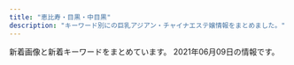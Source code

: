 ```yaml
---
title: "恵比寿・目黒・中目黒"
description: "キーワード別にの巨乳アジアン・チャイナエステ嬢情報をまとめました。"
---
```


新着画像と新着キーワードをまとめています。
2021年06月09日の情報です。

<DmmAffiliateIns />
<KeywordTable
  shops={
    [
    {
        "keywords": {
            "90": 1,
            "85": 7,
            "87": 2,
            "E": 3,
            "86": 6,
            "89": 3,
            "88": 1,
            "F": 1,
            "D": 23,
            "C": 35,
            "84": 2
        },
        "station": "JR\u76ee\u9ed2\u99c5\u6771\u53e3",
        "img_links": [
            "http://angel.jpn.cm/images/room6.jpg",
            "http://angel.jpn.cm/images/s_link.png",
            "http://angel.jpn.cm/photos/sites/3/2017/04/1.jpg",
            "http://angel.jpn.cm/images/s_staff.png",
            "http://angel.jpn.cm/photos/sites/3/2019/07/2019071213431954.jpg",
            "http://angel.jpn.cm/photos/sites/3/2016/08/staff29a.jpg",
            "http://angel.jpn.cm/photos/sites/3/2016/08/staff24.jpg",
            "http://angel.jpn.cm/images/room4.jpg",
            "http://angel.jpn.cm/images/room2.jpg",
            "http://angel.jpn.cm/photos/sites/3/2016/08/staff24a.jpg",
            "http://angel.jpn.cm/photos/sites/3/2016/08/staff3a.jpg",
            "http://angel.jpn.cm/photos/sites/3/2017/12/2017122705371661.jpg",
            "http://angel.jpn.cm/images/s_pick.png",
            "http://angel.jpn.cm/photos/sites/3/2016/08/staff14.jpg",
            "http://angel.jpn.cm/images/nbj3.jpg",
            "http://angel.jpn.cm/photos/sites/3/2016/10/staff01a.jpg",
            "http://angel.jpn.cm/photos/sites/3/2016/08/staff7.jpg",
            "http://angel.jpn.cm/images/s_news.png",
            "http://angel.jpn.cm/photos/sites/3/2016/09/72670992207769698.jpg",
            "http://angel.jpn.cm/photos/sites/3/2016/08/staff3.jpg",
            "http://angel.jpn.cm/images/s_mobile.png",
            "http://angel.jpn.cm/photos/sites/3/2016/08/staff28.jpg",
            "http://angel.jpn.cm/images/room3.jpg",
            "http://angel.jpn.cm/photos/sites/3/2019/06/2019060510404179.jpg",
            "http://angel.jpn.cm/photos/sites/3/2016/08/staff25.jpg",
            "http://angel.jpn.cm/photos/sites/3/2021/02/2021021714005240.jpg",
            "http://angel.jpn.cm/photos/sites/3/2018/11/201811011331167.jpg",
            "http://angel.jpn.cm/photos/sites/3/2018/06/2018061505064271.jpg",
            "http://angel.jpn.cm/photos/sites/3/2016/08/staff39.jpg",
            "http://angel.jpn.cm/images/info.jpg",
            "http://angel.jpn.cm/photos/sites/3/2016/10/staff01.jpg",
            "http://angel.jpn.cm/images/top02.jpg",
            "http://angel.jpn.cm/photos/sites/3/2018/06/2018061601280885.jpg",
            "http://cdn.dino-es.com/images/logo/150x40DinoEs.png",
            "http://angel.jpn.cm/photos/sites/3/2018/06/2018061505064251.jpg",
            "http://angel.jpn.cm/photos/sites/3/2017/03/2.jpg",
            "http://angel.jpn.cm/photos/sites/3/2019/11/201911181407260.jpg",
            "http://angel.jpn.cm/photos/sites/3/2017/12/201712270537317.jpg",
            "http://angel.jpn.cm/photos/sites/3/2016/08/staff21a.jpg",
            "http://angel.jpn.cm/photos/sites/3/2016/08/staff5.jpg",
            "http://angel.jpn.cm/images/top01.jpg",
            "http://angel.jpn.cm/photos/sites/3/2019/07/2019071016030711.jpg",
            "http://angel.jpn.cm/photos/sites/3/2016/08/staff4a.jpg",
            "http://angel.jpn.cm/photos/sites/3/2016/08/staff21.jpg",
            "http://angel.jpn.cm/photos/sites/3/2016/08/staff22.jpg",
            "http://angel.jpn.cm/photos/sites/3/2016/08/staff7a.jpg",
            "http://angel.jpn.cm/photos/sites/3/2017/01/1.jpg",
            "http://angel.jpn.cm/photos/sites/3/2016/08/staff36h.jpg",
            "http://angel.jpn.cm/images/room5.jpg",
            "http://angel.jpn.cm/photos/sites/3/2019/12/2019122718552333.jpg",
            "http://angel.jpn.cm/photos/sites/3/2016/08/staff23.jpg",
            "http://angel.jpn.cm/photos/sites/3/2016/08/staff2.jpg",
            "http://angel.jpn.cm/photos/sites/3/2016/09/staff40.jpg",
            "http://angel.jpn.cm/photos/sites/3/2017/05/8.jpg",
            "http://angel.jpn.cm/photos/sites/3/2016/08/staff37.jpg",
            "http://angel.jpn.cm/photos/sites/3/2016/08/staff8.jpg",
            "http://angel.jpn.cm/photos/sites/3/2016/08/staff37a.jpg",
            "http://angel.jpn.cm/images/girl-z2.jpg",
            "http://angel.jpn.cm/photos/sites/3/2019/06/201906051042276.jpg",
            "http://angel.jpn.cm/photos/sites/3/2016/08/staff4.jpg",
            "http://angel.jpn.cm/photos/sites/3/2016/08/staff36g.jpg",
            "http://angel.jpn.cm/photos/sites/3/2020/06/2020061515170635.jpg",
            "http://angel.jpn.cm/photos/sites/3/2018/06/2018062105525655.jpg",
            "http://angel.jpn.cm/photos/sites/3/2016/08/staff35.jpg",
            "http://angel.jpn.cm/photos/sites/3/2016/08/staff8a.jpg",
            "http://angel.jpn.cm/photos/sites/3/2017/11/201711280608539.jpg",
            "http://angel.jpn.cm/photos/sites/3/2020/09/2020092511154515.jpg",
            "http://angel.jpn.cm/images/room7.jpg",
            "http://angel.jpn.cm/photos/sites/3/2016/09/staff40a.jpg",
            "http://angel.jpn.cm/photos/sites/3/2017/11/2017112010234266.jpg",
            "http://angel.jpn.cm/images/room1.jpg",
            "http://angel.jpn.cm/photos/sites/3/2016/08/staff38.jpg",
            "http://angel.jpn.cm/photos/sites/3/2016/08/staff11.jpg",
            "http://angel.jpn.cm/photos/sites/3/2019/10/2019100910242499.jpg",
            "http://angel.jpn.cm/images/girl-z1.jpg",
            "http://angel.jpn.cm/photos/sites/3/2019/11/2019111814073465.jpg",
            "http://angel.jpn.cm/photos/sites/3/2016/08/staff22a.jpg",
            "http://angel.jpn.cm/photos/sites/3/2021/02/2021022516024747.jpg",
            "http://angel.jpn.cm/images/mobile.jpg",
            "http://angel.jpn.cm/photos/sites/3/2018/09/2018091001155585.jpg",
            "http://angel.jpn.cm/photos/sites/3/2016/08/staff29.jpg"
        ],
        "name": "Angel-\u30a8\u30f3\u30b8\u30a7\u30eb-",
        "url": "http://angel.jpn.cm/"
    },
    {
        "name": "\u685c\u6e80\u958b",
        "url": "http://sakuram.jpest.net/",
        "img_links": [
            "http://sakuramadmin.jpest.net/uploads//2021051404342418-e1620966876658.jpeg",
            "http://sakuram.jpest.net/images/sp_tit_pro.jpg",
            "http://sakuram.jpest.net/images/tit_staff.jpg",
            "http://sakuram.jpest.net/images/c3.jpg",
            "http://sakuram.jpest.net/images/tit_new.jpg",
            "http://sakuram.jpest.net/images/tit_massage.jpg",
            "http://sakuram.jpest.net/images/c1.jpg",
            "http://sakuramadmin.jpest.net/uploads//2021031911065558-e1616152029628.jpeg",
            "http://sakuram.jpest.net/images/c6.jpg",
            "http://sakuram.jpest.net/images/sp_tit_massage.jpg",
            "http://sakuram.jpest.net/images/tel.png",
            "http://sakuramadmin.jpest.net/uploads//2021051906122737-scaled-e1621404764474.jpeg",
            "http://sakuramadmin.jpest.net/uploads//2021031911082377-e1616152110616.jpeg",
            "http://sakuram.jpest.net/images/c5.jpg",
            "http://sakuramadmin.jpest.net/uploads//2021051616285979-e1621182557998.jpeg",
            "http://sakuram.jpest.net/images/top.jpg",
            "http://sakuram.jpest.net/images/tit_pro.jpg",
            "http://sakuramadmin.jpest.net/uploads//2021052304205836-e1621743673429.jpeg",
            "http://sakuram.jpest.net/images/c7.jpg",
            "http://sakuram.jpest.net/images/g0.jpg",
            "http://sakuram.jpest.net/images/c4.jpg",
            "http://sakuram.jpest.net/images/c2.jpg",
            "http://sakuram.jpest.net/images/sp_tit_pick.jpg",
            "http://sakuram.jpest.net/images/acc.jpg",
            "http://sakuram.jpest.net/images/tit_sch.jpg",
            "http://sakuramadmin.jpest.net/uploads//2021051616283953-e1621182530874.jpeg",
            "http://sakuram.jpest.net/images/c9.jpg",
            "http://sakuramadmin.jpest.net/uploads//2021050608205136-e1620289297840.jpeg",
            "http://sakuram.jpest.net/images/sp_tit_staff.jpg",
            "http://sakuram.jpest.net/images/sp_tit_new.jpg",
            "http://sakuram.jpest.net/images/c8.jpg",
            "http://sakuramadmin.jpest.net/uploads//2021060403001280.jpg",
            "http://sakuramadmin.jpest.net/uploads//2021031911072093-e1616152076234.jpeg"
        ],
        "station": "JR\u6075\u6bd4\u5bff\u897f\u53e3",
        "keywords": {
            "86": 1,
            "C": 1,
            "E": 1
        }
    },
    {
        "img_links": [
            "http://www.himawari-aroma.xyz/images/sys.jpg",
            "http://www.himawari-aroma.xyz/images/shop/4/2.jpg",
            "http://www.himawari-aroma.xyz/images/shop/4/1.jpg",
            "http://www.himawari-aroma.xyz/images/psd/off.jpg",
            "http://www.himawari-aroma.xyz/images/staff/3/ami.png",
            "http://www.himawari-aroma.xyz/images/13.png",
            "http://www.himawari-aroma.xyz/images/staff/3/mayu.png",
            "http://www.himawari-aroma.xyz/images/shop/1.png"
        ],
        "url": "http://www.himawari-aroma.xyz/",
        "station": "JR\u6075\u6bd4\u5bff\u99c5\u897f\u53e3",
        "keywords": {},
        "name": "\u3072\u307e\u308f\u308a"
    },
    {
        "url": "http://www.oasis.esjoho.com/",
        "keywords": {
            "C": 14,
            "87": 4,
            "86": 2,
            "D": 6,
            "85": 2
        },
        "name": "\u7652\u3057\u5bb6",
        "station": "\u897f\u5c0f\u5c71\u99c5",
        "img_links": [
            "http://www.oasis.esjoho.com/img/goback.jpg",
            "http://www.oasis.esjoho.com/img/ttl_info.png",
            "http://www.oasis.esjoho.com/files/005-02.jpg",
            "http://www.oasis.esjoho.com/files/001.jpg",
            "http://www.oasis.esjoho.com/files/004-02.jpg",
            "http://www.oasis.esjoho.com/files/002.jpg",
            "http://www.oasis.esjoho.com/files/002-02.jpg",
            "http://www.oasis.esjoho.com/files/001-02.jpg",
            "http://www.oasis.esjoho.com/files/005.jpg",
            "http://www.oasis.esjoho.com/img/btn_side_mobile.jpg",
            "http://www.oasis.esjoho.com/img/pickup.jpg",
            "http://www.oasis.esjoho.com/img/btn_blog.png",
            "http://www.oasis.esjoho.com/img/ttl_news.png",
            "http://www.oasis.esjoho.com/img/tel.png",
            "http://www.oasis.esjoho.com/files/004.jpg"
        ]
    },
    {
        "name": "\u307f\u3086\u304d",
        "keywords": {
            "E": 2,
            "C": 7,
            "G": 2,
            "D": 8,
            "87": 1,
            "86": 4,
            "88": 3,
            "85": 4
        },
        "station": "JR\u76ee\u9ed2\u99c5\u6771\u53e3",
        "img_links": [
            "http://iyashi-kokoro.info/img/botton.jpg",
            "http://iyashi-kokoro.info/i/img/acc1.jpg",
            "http://iyashi-kokoro.info/img/s64.jpg",
            "http://iyashi-kokoro.info/i/img/r3.jpg",
            "http://iyashi-kokoro.info/img/st62.jpg",
            "http://iyashi-kokoro.info/i/img/r1.jpg",
            "http://iyashi-kokoro.info/i/img/acc2.jpg",
            "http://iyashi-kokoro.info/img/s63.jpg",
            "http://iyashi-kokoro.info/i/img/r5.jpg",
            "http://iyashi-kokoro.info/img/acc3.jpg",
            "http://iyashi-kokoro.info/i/img/st60.jpg",
            "http://iyashi-kokoro.info/img/st65.jpg",
            "http://iyashi-kokoro.info/i/img/s1.jpg",
            "http://iyashi-kokoro.info/i/img/s4.jpg",
            "http://iyashi-kokoro.info/i/img/acc3.jpg",
            "http://iyashi-kokoro.info/img/s62.jpg",
            "http://iyashi-kokoro.info/img/s60.jpg",
            "http://iyashi-kokoro.info/i/img/st65.jpg",
            "http://iyashi-kokoro.info/img/s65.jpg",
            "http://iyashi-kokoro.info/img/st60.jpg",
            "http://iyashi-kokoro.info/i/img/st63.jpg",
            "http://iyashi-kokoro.info/img/s61.jpg",
            "http://iyashi-kokoro.info/i/img/s2.jpg",
            "http://iyashi-kokoro.info/i/img/s3.jpg",
            "http://iyashi-kokoro.info/i/img/st64.jpg",
            "http://iyashi-kokoro.info/img/mo.png",
            "http://iyashi-kokoro.info/i/img/st62.jpg",
            "http://iyashi-kokoro.info/i/img/r6.jpg",
            "http://iyashi-kokoro.info/img/acc4.jpg",
            "http://iyashi-kokoro.info/img/fla.jpg",
            "http://iyashi-kokoro.info/i/img/st61.jpg",
            "http://iyashi-kokoro.info/img/acc2.jpg",
            "http://iyashi-kokoro.info/img/st64.jpg",
            "http://iyashi-kokoro.info/img/st61.jpg",
            "http://iyashi-kokoro.info/i/img/r2.jpg",
            "http://iyashi-kokoro.info/img/acc1.jpg",
            "http://iyashi-kokoro.info/i/img/r4.jpg",
            "http://iyashi-kokoro.info/i/img/acc4.jpg",
            "http://iyashi-kokoro.info/img/st63.jpg",
            "http://iyashi-kokoro.info/img/cam.jpg"
        ],
        "url": "http://iyashi-kokoro.info/"
    },
    {
        "url": "http://victoria.tyo.cm/",
        "name": "Victoria\u30fb\u30d3\u30af\u30c8\u30ea\u30a2",
        "station": "JR\u76ee\u9ed2\u99c5\u6771\u53e3",
        "img_links": [
            "http://victoria.tyo.cm/photos/sites/13/2019/04/2019041807165826.jpg",
            "http://victoria.tyo.cm/photos/sites/13/2019/12/2019120106181894.jpg",
            "http://victoria.tyo.cm/photos/sites/13/2020/01/2020011205500461.jpg",
            "http://victoria.tyo.cm/photos/sites/13/2020/01/2020011104241542.jpg",
            "http://victoria.tyo.cm/photos/sites/13/2018/12/2018121502493953.jpg",
            "http://victoria.tyo.cm/images/room3.jpg",
            "http://victoria.tyo.cm/photos/sites/13/2020/02/2020020104570910.jpg",
            "http://victoria.tyo.cm/photos/sites/13/2018/12/2018121502493879.jpg",
            "http://victoria.tyo.cm/images/room1.jpg",
            "http://victoria.tyo.cm/images/face.jpg",
            "http://victoria.tyo.cm/photos/sites/13/2019/06/2019061005275095.jpg",
            "http://victoria.tyo.cm/photos/sites/13/2018/12/2018122701570643.jpg",
            "http://victoria.tyo.cm/photos/sites/13/2018/12/2018121502493847.jpg",
            "http://victoria.tyo.cm/images/mobile.jpg",
            "http://victoria.tyo.cm/images/news.jpg",
            "http://victoria.tyo.cm/images/s_staff.png",
            "http://victoria.tyo.cm/photos/sites/13/2018/12/2018122904422525.jpg",
            "http://victoria.tyo.cm/photos/sites/13/2019/10/2019101403232834.jpg",
            "http://victoria.tyo.cm/photos/sites/13/2019/01/2019010506292922.jpg",
            "http://victoria.tyo.cm/photos/sites/13/2018/12/2018122701570616.jpg",
            "http://victoria.tyo.cm/photos/sites/13/2019/01/2019012509505197.jpg",
            "http://victoria.tyo.cm/photos/sites/13/2019/02/2019021206543056.jpg",
            "http://victoria.tyo.cm/photos/sites/13/2019/10/2019100904082968.jpg",
            "http://victoria.tyo.cm/photos/sites/13/2019/01/2019012108071242.jpg",
            "http://victoria.tyo.cm/photos/sites/13/2019/02/2019022703022355.jpg",
            "http://victoria.tyo.cm/photos/sites/13/2019/07/2019070206503156.jpg",
            "http://victoria.tyo.cm/images/room4.jpg",
            "http://victoria.tyo.cm/photos/sites/13/2018/12/2018121502493814.jpg",
            "http://victoria.tyo.cm/photos/sites/13/2020/01/2020012005552181.jpg",
            "http://victoria.tyo.cm/photos/sites/13/2019/12/2019120406433710.jpg",
            "http://victoria.tyo.cm/photos/sites/13/2020/10/2020100803550565.jpg",
            "http://victoria.tyo.cm/photos/sites/13/2020/03/2020031904101259.jpg",
            "http://victoria.tyo.cm/photos/sites/13/2019/04/2019040304024424.jpg",
            "http://victoria.tyo.cm/photos/sites/13/2019/05/201905100639429.jpg",
            "http://victoria.tyo.cm/images/pick.jpg",
            "http://victoria.tyo.cm/photos/sites/13/2019/01/2019012509534353.jpg",
            "http://victoria.tyo.cm/photos/sites/13/2021/02/2021021509575615.jpg",
            "https://www.a-side.com/ad/koko/include/banner/koko_125x125.png",
            "http://victoria.tyo.cm/photos/sites/13/2018/12/2018122904411765.jpg",
            "http://victoria.tyo.cm/images/room2.jpg",
            "http://victoria.tyo.cm/images/top.jpg",
            "http://victoria.tyo.cm/photos/sites/13/2019/12/2019120904521188.jpg",
            "http://victoria.tyo.cm/photos/sites/13/2020/01/2020012005552622.jpg",
            "http://victoria.tyo.cm/photos/sites/13/2019/01/2019011103510521.jpg",
            "http://victoria.tyo.cm/photos/sites/13/2019/08/2019080607062415.jpg",
            "http://victoria.tyo.cm/photos/sites/13/2020/02/2020021307433041.jpg",
            "http://victoria.tyo.cm/photos/sites/13/2020/02/202002030340133.jpg",
            "http://victoria.tyo.cm/photos/sites/13/2019/02/2019021407162693.jpg"
        ],
        "keywords": {
            "93": 1,
            "C": 6,
            "D": 15,
            "83": 5,
            "E": 2,
            "G": 1,
            "85": 6,
            "89": 1,
            "82": 2,
            "87": 3,
            "86": 7
        }
    },
    {
        "url": "https://lumia.tokyo/",
        "img_links": [
            "https://lumia.tokyo/images/therapist/th_mio2.jpg",
            "https://lumia.tokyo/images/therapist/th_hana.jpg",
            "https://lumia.tokyo/images/therapist/th_hina.jpg",
            "https://lumia.tokyo/images/slide/main_slide_campaign_sp.jpg",
            "https://lumia.tokyo/images/therapist/th_rei.jpg",
            "https://lumia.tokyo/images/therapist/th_rin.jpg",
            "https://lumia.tokyo/images/therapist/th_nana.jpg",
            "https://lumia.tokyo/images/therapist/th_mio.jpg",
            "https://lumia.tokyo/images/therapist/th_sora.jpg",
            "https://lumia.tokyo/images/slide/new_open_sp.jpg",
            "https://lumia.tokyo/images/therapist/th_hina2.jpg"
        ],
        "name": "Lumia\uff5e\u30eb\u30df\u30a2",
        "keywords": {
            "C": 12,
            "D": 2,
            "80": 2
        },
        "station": "\u4e2d\u76ee\u9ed2\u99c5"
    },
    {
        "keywords": {
            "87": 4,
            "85": 1,
            "D": 5,
            "88": 1,
            "C": 1
        },
        "name": "Flower \uff5e\u30d5\u30e9\u30ef\u30fc\uff5e",
        "img_links": [
            "http://nakamegurofun.com/files/0080964.jpg",
            "http://nakamegurofun.com/files/008-030964.jpg",
            "http://nakamegurofun.com/files/0064f22.jpg",
            "http://nakamegurofun.com/files/007-020964.jpg",
            "http://nakamegurofun.com/files/007fa9d.jpg",
            "http://nakamegurofun.com/images/service91a6.png",
            "http://nakamegurofun.com/files/008-020964.jpg",
            "http://nakamegurofun.com/images/infotiao1.jpg",
            "http://nakamegurofun.com/files/005fa9d.jpg",
            "http://nakamegurofun.com/images/s4.jpg",
            "http://nakamegurofun.com/images/shop/shop01.jpg",
            "http://nakamegurofun.com/files/005-030964.jpg",
            "http://nakamegurofun.com/files/006-030964.jpg",
            "http://nakamegurofun.com/images/xian.png",
            "http://nakamegurofun.com/files/0024f22.jpg",
            "http://nakamegurofun.com/images/shop/shop04.jpg",
            "http://nakamegurofun.com/images/s3.jpg",
            "http://nakamegurofun.com/images/zi_staff.png",
            "http://nakamegurofun.com/files/0054f22.jpg",
            "http://nakamegurofun.com/images/s2.jpg",
            "http://nakamegurofun.com/files/0070964.jpg",
            "http://nakamegurofun.com/files/0034f22.jpg",
            "http://nakamegurofun.com/images/main_bottom.png",
            "http://nakamegurofun.com/files/0050964.jpg",
            "http://nakamegurofun.com/files/003-030964.jpg",
            "http://nakamegurofun.com/files/002-020964.jpg",
            "http://nakamegurofun.com/files/008fa9d.jpg",
            "http://nakamegurofun.com/files/0084f22.jpg",
            "http://nakamegurofun.com/files/006fa9d.jpg",
            "http://nakamegurofun.com/images/shop/shop03.jpg",
            "http://nakamegurofun.com/images/main_top.png",
            "http://nakamegurofun.com/files/003fa9d.jpg",
            "http://nakamegurofun.com/images/shop/shop02.jpg",
            "http://nakamegurofun.com/files/007-030964.jpg",
            "http://nakamegurofun.com/images/s5.jpg",
            "http://nakamegurofun.com/files/003-020964.jpg",
            "http://nakamegurofun.com/files/006-020964.jpg",
            "http://nakamegurofun.com/files/002fa9d.jpg",
            "http://nakamegurofun.com/files/002-030964.jpg",
            "http://nakamegurofun.com/images/tel.png",
            "http://nakamegurofun.com/files/0074f22.jpg",
            "http://nakamegurofun.com/files/0030964.jpg",
            "http://nakamegurofun.com/images/s1.jpg",
            "http://nakamegurofun.com/files/0020964.jpg",
            "http://nakamegurofun.com/images/zi_massage.png",
            "http://nakamegurofun.com/files/0060964.jpg",
            "http://nakamegurofun.com/files/005-020964.jpg"
        ],
        "url": "http://nakamegurofun.com/",
        "station": "\u4e2d\u76ee\u9ed2\u99c5\u897f\u53e3"
    },
    {
        "keywords": {},
        "img_links": [
            "https://meguro-babel.com/girl/21.jpg",
            "https://meguro-babel.com/girl/7.jpg",
            "https://meguro-babel.com/topics/img/145-1.jpg",
            "https://meguro-babel.com/girl/15.jpg",
            "https://meguro-babel.com/girl/9.jpg",
            "https://meguro-babel.com/topics/img/156-1.jpg",
            "https://meguro-babel.com/girl/4.jpg",
            "https://meguro-babel.com/images/room/photo01.jpg",
            "https://meguro-babel.com/images/qr.jpg",
            "https://meguro-babel.com/topics/img/157-1.jpg",
            "https://meguro-babel.com/images/room/photo04.jpg",
            "https://meguro-babel.com/images/topimg4.jpg",
            "https://meguro-babel.com/girl/8.jpg",
            "https://meguro-babel.com/images/img_1.jpg",
            "https://meguro-babel.com/girl/1.jpg",
            "https://meguro-babel.com/images/room/photo03.jpg",
            "https://meguro-babel.com/images/room/photo02.jpg",
            "https://meguro-babel.com/girl/24.jpg",
            "https://meguro-babel.com/girl/5.jpg"
        ],
        "station": "JR\u76ee\u9ed2\u99c5\u6771\u53e3",
        "name": "\u30d0\u30d9\u30eb",
        "url": "https://meguro-babel.com/"
    },
    {
        "name": "\u30cb\u30e3\u30fc\u30cb\u30e3\u30fc",
        "img_links": [
            "http://www.ourstarts.site/uploads/200729/1-200H9140Q13E.jpg",
            "http://www.ourstarts.site/uploads/allimg/200729/1-200H9141912.jpg",
            "http://www.ourstarts.site/templets/default/images/t1.jpg",
            "http://www.ourstarts.site/uploads/180917/1-1P91G6122J28.jpg",
            "http://www.ourstarts.site/templets/default/images/t3.jpg",
            "http://www.ourstarts.site/templets/default/picture/foot_tel.png",
            "http://www.ourstarts.site/templets/default/picture/tel_contact.png",
            "http://www.ourstarts.site/templets/default/picture/timg (1).png",
            "http://www.ourstarts.site/templets/default/picture/close.png",
            "http://www.ourstarts.site/uploads/200729/1-200H9141612609.jpg",
            "http://www.ourstarts.site/templets/default/picture/right.png",
            "http://www.ourstarts.site/templets/default/picture/staff.png",
            "http://www.ourstarts.site/uploads/allimg/200729/1-200H9141213.jpg",
            "http://www.ourstarts.site/templets/default/picture/news.png",
            "http://www.ourstarts.site/uploads/allimg/200729/1-200H9141229.jpg",
            "http://www.ourstarts.site/templets/default/picture/head_tell.png",
            "http://www.ourstarts.site/templets/default/images/t2.jpg",
            "http://www.ourstarts.site/uploads/200729/1-200H9140K5J4.jpg"
        ],
        "url": "http://www.ourstarts.site/",
        "keywords": {},
        "station": "JR\u6075\u6bd4\u5bff\u99c5\u897f\u53e3"
    },
    {
        "img_links": [
            "http://onlyone.tyo.cm/images/room2.jpg",
            "http://onlyone.tyo.cm/images/s_staff.png",
            "http://onlyone.tyo.cm/photos/sites/5/2020/07/2020070217061815.jpg",
            "http://onlyone.tyo.cm/images/acc1.jpg",
            "http://onlyone.tyo.cm/photos/sites/5/2021/02/2021021810240848.jpg",
            "http://onlyone.tyo.cm/photos/sites/5/2017/11/2017112708111797.jpg",
            "http://onlyone.tyo.cm/photos/sites/5/2021/02/2021022515094363.jpg",
            "http://onlyone.tyo.cm/photos/sites/5/2020/09/2020092510524025.jpg",
            "http://onlyone.tyo.cm/photos/sites/5/2018/07/2018071709241386.jpg",
            "http://onlyone.tyo.cm/photos/sites/5/2019/07/2019071716092046.jpg",
            "http://onlyone.tyo.cm/photos/sites/5/2018/06/2018062904050630.jpg",
            "http://onlyone.tyo.cm/photos/sites/5/2020/09/2020092218541894.jpg",
            "http://onlyone.tyo.cm/photos/sites/5/2020/06/2020060815500896.jpg",
            "http://onlyone.tyo.cm/photos/sites/5/2019/02/2019022310334774.jpg",
            "http://onlyone.tyo.cm/photos/sites/5/2021/02/2021022216501749.jpg",
            "http://onlyone.tyo.cm/photos/sites/5/2019/12/2019121715483135.jpg",
            "http://onlyone.tyo.cm/photos/sites/5/2019/11/2019110105152849.jpg",
            "http://onlyone.tyo.cm/photos/sites/5/2018/08/2018080308152252.jpg",
            "http://onlyone.tyo.cm/photos/sites/5/2020/07/2020070215334437.jpg",
            "http://onlyone.tyo.cm/photos/sites/5/2019/01/2019013017371133.jpg",
            "http://onlyone.tyo.cm/images/room3.jpg",
            "http://onlyone.tyo.cm/photos/sites/5/2019/03/2019030418403098.jpg",
            "http://onlyone.tyo.cm/images/room1.jpg",
            "http://onlyone.tyo.cm/images/new.jpg",
            "http://onlyone.tyo.cm/images/s_link.png",
            "http://onlyone.tyo.cm/photos/sites/5/2019/06/2019060510384975.jpg",
            "http://onlyone.tyo.cm/photos/sites/5/2020/05/2020051419324761.jpg",
            "http://onlyone.tyo.cm/photos/sites/5/2018/11/2018112110301745.jpg",
            "http://onlyone.tyo.cm/photos/sites/5/2020/03/2020031716151746.jpg",
            "http://onlyone.tyo.cm/photos/sites/5/2021/02/202102201049167.jpg",
            "http://onlyone.tyo.cm/images/acc4.jpg",
            "http://onlyone.tyo.cm/images/acc3.jpg",
            "http://onlyone.tyo.cm/photos/sites/5/2019/07/201907171609201.jpg",
            "http://onlyone.tyo.cm/photos/sites/5/2018/10/201810181432433.jpg",
            "http://onlyone.tyo.cm/photos/sites/5/2020/09/2020092617301564.jpg",
            "http://onlyone.tyo.cm/photos/sites/5/2021/06/2021060717212051.jpg",
            "http://onlyone.tyo.cm/photos/sites/5/2021/03/2021030316101022.jpg",
            "http://onlyone.tyo.cm/photos/sites/5/2020/09/2020090210405221.jpg",
            "http://onlyone.tyo.cm/photos/sites/5/2020/01/2020011412572423.jpg",
            "http://onlyone.tyo.cm/photos/sites/5/2019/11/2019112117013754.jpg",
            "http://onlyone.tyo.cm/photos/sites/5/2019/08/2019082610481667.jpg",
            "http://onlyone.tyo.cm/photos/sites/5/2019/05/2019052911352557.jpg",
            "http://onlyone.tyo.cm/photos/sites/5/2021/02/202102181024101.jpg",
            "http://onlyone.tyo.cm/photos/sites/5/2020/09/2020092510523723.jpg",
            "http://onlyone.tyo.cm/photos/sites/5/2019/01/2019011814353078.jpg",
            "http://onlyone.tyo.cm/photos/sites/5/2020/09/2020092510523998.jpg",
            "http://onlyone.tyo.cm/photos/sites/5/2018/09/2018092710191274.jpg",
            "http://onlyone.tyo.cm/images/room4.jpg",
            "http://onlyone.tyo.cm/photos/sites/5/2018/03/2018031607430562.jpg",
            "http://onlyone.tyo.cm/photos/sites/5/2019/11/2019110105153240.jpg",
            "http://onlyone.tyo.cm/photos/sites/5/2019/06/2019060510472559.jpg",
            "http://onlyone.tyo.cm/photos/sites/5/2020/01/2020011413500417.jpg",
            "http://onlyone.tyo.cm/photos/sites/5/2019/12/2019120510353312.jpg",
            "http://onlyone.tyo.cm/photos/sites/5/2019/05/2019050915292562.jpg",
            "http://onlyone.tyo.cm/photos/sites/5/2021/05/2021050615551714.jpg",
            "http://onlyone.tyo.cm/photos/sites/5/2018/11/2018110713255310.jpg",
            "http://onlyone.tyo.cm/photos/sites/5/2020/02/2020022610121615.jpg",
            "http://onlyone.tyo.cm/photos/sites/5/2018/08/2018082407542866.jpg",
            "http://onlyone.tyo.cm/photos/sites/5/2019/07/2019070616424775.jpg",
            "http://onlyone.tyo.cm/photos/sites/5/2019/02/2019022310345266.jpg",
            "http://onlyone.tyo.cm/photos/sites/5/2019/07/2019070711031982.jpg",
            "http://onlyone.tyo.cm/images/top.png",
            "http://onlyone.tyo.cm/images/acc2.jpg",
            "http://onlyone.tyo.cm/images/line.jpg",
            "http://onlyone.tyo.cm/photos/sites/5/2019/08/2019080815010066.jpg"
        ],
        "station": "JR\u76ee\u9ed2\u99c5\u897f\u53e3",
        "url": "http://onlyone.tyo.cm/",
        "name": "OnlyOne",
        "keywords": {
            "83": 2,
            "E": 2,
            "C": 3,
            "88": 3,
            "F": 1,
            "87": 3,
            "85": 8,
            "D": 16,
            "86": 6
        }
    },
    {
        "keywords": {
            "\u80f8": 2,
            "D": 12,
            "C": 24
        },
        "url": "http://with-you.tyo.cm",
        "name": "With you\u30fb\u30a6\u30a3\u30ba\u30e6\u30fc",
        "img_links": [
            "http://with-you.tyo.cm/photos/sites/6/2019/02/2019021818395644.jpg",
            "http://with-you.tyo.cm/photos/sites/6/2019/12/2019121914290846.jpg",
            "http://with-you.tyo.cm/images/s_staff.jpg",
            "http://with-you.tyo.cm/photos/sites/6/2019/12/2019121017051599.jpg",
            "http://with-you.tyo.cm/photos/sites/6/2019/11/2019110108001772.jpg",
            "http://with-you.tyo.cm/photos/sites/6/2020/06/2020061515324852.jpg",
            "http://with-you.tyo.cm/photos/sites/6/2019/02/2019021816155116.jpg",
            "http://with-you.tyo.cm/photos/sites/6/2019/10/2019102716505124.jpg",
            "http://with-you.tyo.cm/photos/sites/6/2019/11/2019112214502832.jpg",
            "http://with-you.tyo.cm/photos/sites/6/2019/11/2019110806175615.jpg",
            "http://with-you.tyo.cm/photos/sites/6/2019/03/2019030615474648.jpg",
            "http://with-you.tyo.cm/photos/sites/6/2019/11/2019110108002447.jpg",
            "http://with-you.tyo.cm/photos/sites/6/2019/12/2019121914290210.jpg",
            "http://with-you.tyo.cm/images/s_news.jpg",
            "http://with-you.tyo.cm/photos/sites/6/2019/11/2019110606012817.jpg",
            "http://with-you.tyo.cm/images/top.png",
            "http://with-you.tyo.cm/photos/sites/6/2019/11/2019112214503286.jpg",
            "http://with-you.tyo.cm/photos/sites/6/2019/12/2019121017051597.jpg",
            "http://with-you.tyo.cm/photos/sites/6/2019/11/2019112517121980.jpg",
            "http://with-you.tyo.cm/photos/sites/6/2019/11/2019112517122617.jpg",
            "http://with-you.tyo.cm/images/s_link.jpg",
            "http://with-you.tyo.cm/photos/sites/6/2020/03/2020032714542799.jpg",
            "http://with-you.tyo.cm/photos/sites/6/2019/11/2019112916075124.jpg",
            "http://with-you.tyo.cm/photos/sites/6/2019/11/2019110107572662.jpg",
            "http://with-you.tyo.cm/photos/sites/6/2019/06/2019060510455732.jpg",
            "http://with-you.tyo.cm/photos/sites/6/2021/04/2021041715082929.jpg",
            "http://with-you.tyo.cm/images/s_pick.jpg",
            "http://with-you.tyo.cm/photos/sites/6/2020/03/2020032714573892.jpg",
            "http://with-you.tyo.cm/photos/sites/6/2019/02/2019021816145119.jpg",
            "http://with-you.tyo.cm/photos/sites/6/2019/10/2019102716505281.jpg",
            "http://with-you.tyo.cm/photos/sites/6/2019/02/2019021818404723.jpg",
            "http://with-you.tyo.cm/images/s_recuit.jpg",
            "http://with-you.tyo.cm/photos/sites/6/2019/11/2019111915264240.jpg",
            "http://with-you.tyo.cm/photos/sites/6/2020/09/2020092511214697.jpg",
            "http://with-you.tyo.cm/photos/sites/6/2020/06/2020061515330329.jpg"
        ],
        "station": "JR\u76ee\u9ed2\u99c5\u6771\u53e3"
    },
    {
        "img_links": [
            "http://ms-mens.com/img/ttl_staff.png",
            "http://ms-mens.com/img/access/road01.jpg",
            "http://ms-mens.com/img/access/road03.jpg",
            "http://ms-mens.com/img/mainft.jpg",
            "http://ms-mens.com/pic/topimg2.jpg",
            "http://ms-mens.com/pic/topimg1.jpg",
            "http://ms-mens.com/pic/head.jpg",
            "http://ms-mens.com/staff/sayuri/01.jpg",
            "http://ms-mens.com/staff/yuri/01.jpg",
            "http://ms-mens.com/staff/aya/01.jpg",
            "http://ms-mens.com/pic/topimg3.jpg",
            "http://ms-mens.com/img/foot.jpg",
            "http://ms-mens.com/img/conmsg.png",
            "http://ms-mens.com/img/access/road02.jpg",
            "http://ms-mens.com/img/access/roaddm.png",
            "http://ms-mens.com/img/ttl_concept.png"
        ],
        "station": "JR\u6075\u6bd4\u5bff\u99c5\u897f\u53e3",
        "keywords": {
            "C": 7
        },
        "url": "http://ms-mens.com/",
        "name": "\u30c8\u30f3\u30c8\u30f3"
    },
    {
        "name": "\u91d1\u306e\u6708",
        "keywords": {},
        "url": "http://kintsuki.este88.com/",
        "station": "JR\u76ee\u9ed2\u99c5\u6771\u53e3",
        "img_links": [
            "http://kintsuki.este88.com/gals/rei1.jpg",
            "http://kintsuki.este88.com/gals/kixyoko1.jpg",
            "http://kintsuki.este88.com/gals/momo1.jpg",
            "http://kintsuki.este88.com/gals/kaori1.jpg",
            "http://kintsuki.este88.com/gals/rina1.jpg",
            "http://kintsuki.este88.com/gals/yuyu1.jpg",
            "http://kintsuki.este88.com/gals/mika1.jpg",
            "http://kintsuki.este88.com/images/r02.jpg",
            "http://kintsuki.este88.com/gals/kana1.jpg",
            "http://kintsuki.este88.com/images/r04.jpg",
            "http://kintsuki.este88.com/images/r01.jpg",
            "http://kintsuki.este88.com/gals/koyuki1.jpg",
            "http://kintsuki.este88.com/images/ph1.jpg"
        ]
    }
]
}
/>
<DmmAffiliateScript />
